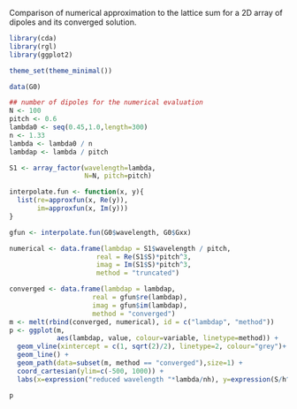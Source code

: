Comparison of numerical approximation to the lattice sum for a 2D array of dipoles and its converged solution.

```r
library(cda)
library(rgl)
library(ggplot2)
```

```r
theme_set(theme_minimal())
```

```r
data(G0)

## number of dipoles for the numerical evaluation
N <- 100
pitch <- 0.6
lambda0 <- seq(0.45,1.0,length=300)
n <- 1.33
lambda <- lambda0 / n
lambdap <- lambda / pitch

S1 <- array_factor(wavelength=lambda,
                   N=N, pitch=pitch)

interpolate.fun <- function(x, y){
  list(re=approxfun(x, Re(y)),
       im=approxfun(x, Im(y)))
}

gfun <- interpolate.fun(G0$wavelength, G0$Gxx)

numerical <- data.frame(lambdap = S1$wavelength / pitch,
                      real = Re(S1$S)*pitch^3,
                      imag = Im(S1$S)*pitch^3,
                      method = "truncated")

converged <- data.frame(lambdap = lambdap,
                     real = gfun$re(lambdap),
                     imag = gfun$im(lambdap),
                     method = "converged")
m <- melt(rbind(converged, numerical), id = c("lambdap", "method"))
p <- ggplot(m,
            aes(lambdap, value, colour=variable, linetype=method)) +
  geom_vline(xintercept = c(1, sqrt(2)/2), linetype=2, colour="grey")+
  geom_line() +  
  geom_path(data=subset(m, method == "converged"),size=1) + 
  coord_cartesian(ylim=c(-500, 1000)) +
  labs(x=expression("reduced wavelength "*lambda/nh), y=expression(S/h^3))

p
```

